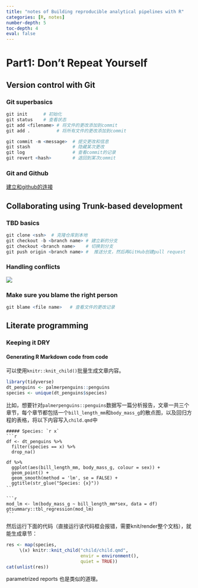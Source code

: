 ```yaml
---
title: "notes of Building reproducible analytical pipelines with R"
categories: [R, notes]
number-depth: 5
toc-depth: 4
eval: false
---
```


# Part1: Don’t Repeat Yourself

## Version control with Git

### Git superbasics

```r
git init      # 初始化
git status    # 查看状态
git add <filename> # 将文件的更改添加到commit
git add .          # 将所有文件的更改添加到commit

git commit -m <message>  # 提交更改和信息
git stash                # 隐藏某次更改
git log                  # 查看commit的记录
git revert <hash>        # 退回到某次commit
```


### Git and Github

[建立和github的连接](https://raps-with-r.dev/git.html#git-and-github)


## Collaborating using Trunk-based development

### TBD basics

```r
git clone <ssh>  # 克隆仓库到本地
git checkout -b <branch name> # 建立新的分支
git checkout <branch name>    # 切换到分支
git push origin <branch name> #  推送分支，然后再GitHub创建pull request

```

### Handling conflicts

![](github_conflict_tbd.png)


### Make sure you blame the right person

```r
git blame <file name>   # 查看文件的更改记录
```


## Literate programming

### Keeping it DRY

#### Generating R Markdown code from code

可以使用`knitr::knit_child()`批量生成文章内容。


```r
library(tidyverse)
dt_penguins <- palmerpenguins::penguins 
species <- unique(dt_penguins$species)
```

比如，想要针对`palmerpenguins::penguins`数据写一篇分析报告，文章一共三个章节，每个章节都包括一个`bill_length_mm`和`body_mass_g`的散点图，以及回归方程的表格，将以下内容写入`child.qmd`中

`````verbatim
##### Species: `r x`
```r
df <- dt_penguins %>% 
  filter(species == x) %>% 
  drop_na()

df %>% 
  ggplot(aes(bill_length_mm, body_mass_g, colour = sex)) +
  geom_point() +
  geom_smooth(method = 'lm', se = FALSE) +
  ggtitle(str_glue("Species: {x}"))
```

```r
mod_lm <- lm(body_mass_g ~ bill_length_mm*sex, data = df)
gtsummary::tbl_regression(mod_lm)
```
`````


然后运行下面的代码（直接运行该代码框会报错，需要knit/render整个文档），就能生成章节：


```r
res <- map(species,
     \(x) knitr::knit_child("child/child.qmd",
                            envir = environment(),
                            quiet = TRUE))
cat(unlist(res))
```


parametrized reports 也是类似的道理。


